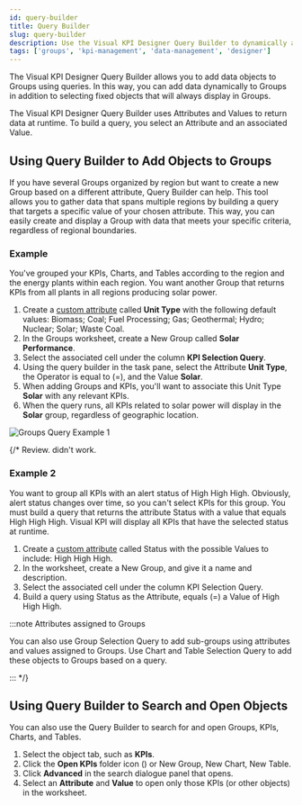 ```yaml
---
id: query-builder
title: Query Builder
slug: query-builder
description: Use the Visual KPI Designer Query Builder to dynamically add data objects to Groups based on attributes and values. Simplify data organization and visualization.
tags: ['groups', 'kpi-management', 'data-management', 'designer']
---
```


<head>
  <title>Query Builder</title>
  <meta name="keywords" content="query builder, dynamic groups, kpi management, data organization, group queries, attribute-based groups, visual kpi designer"/>
</head>


The Visual KPI Designer Query Builder allows you to add data objects to Groups using queries. In this way, you can add data dynamically to Groups in addition to selecting fixed objects that will always display in Groups.

The Visual KPI Designer Query Builder uses Attributes and Values to return data at runtime. To build a query, you select an Attribute and an associated Value.

## Using Query Builder to Add Objects to Groups

If you have several Groups organized by region but want to create a new Group based on a different attribute, Query Builder can help. This tool allows you to gather data that spans multiple regions by building a query that targets a specific value of your chosen attribute. This way, you can easily create and display a Group with data that meets your specific criteria, regardless of regional boundaries.

### Example

You've grouped your KPIs, Charts, and Tables according to the region and the energy plants within each region. You want another Group that returns KPIs from all plants in all regions producing solar power.

1. Create a [custom attribute](/visual-kpi-designer/settings/advanced#attributes) called **Unit Type** with the following default values: Biomass; Coal; Fuel Processing; Gas; Geothermal; Hydro; Nuclear; Solar; Waste Coal.
2. In the Groups worksheet, create a New Group called **Solar Performance**.
3. Select the associated cell under the column **KPI Selection Query**.
4. Using the query builder in the task pane, select the Attribute **Unit Type**, the Operator is equal to (=), and the Value **Solar**.
5. When adding Groups and KPIs, you'll want to associate this Unit Type **Solar** with any relevant KPIs.
6. When the query runs, all KPIs related to solar power will display in the **Solar** group, regardless of geographic location.

<Image
  src="media/designer/authoring/groups/groups-query-example1.png"
  alt="Groups Query Example 1"
/>

{/* Review. didn't work.
### Example 2

You want to group all KPIs with an alert status of High High High. Obviously, alert status changes over time, so you can't select KPIs for this group. You must build a query that returns the attribute Status with a value that equals High High High. Visual KPI will display all KPIs that have the selected status at runtime.

1. Create a [custom attribute](/visual-kpi-designer/settings/advanced#attributes) called Status with the possible Values to include: High High High.
2. In the worksheet, create a New Group, and give it a name and description.
3. Select the associated cell under the column KPI Selection Query.
4. Build a query using Status as the Attribute, equals (=) a Value of High High High.

:::note Attributes assigned to Groups

You can also use Group Selection Query to add sub-groups using attributes and values assigned to Groups. Use Chart and Table Selection Query to add these objects to Groups based on a query.

::: */}

## Using Query Builder to Search and Open Objects

You can also use the Query Builder to search for and open Groups, KPIs, Charts, and Tables.

1. Select the object tab, such as **KPIs**.
2. Click the **Open KPIs** folder icon (<PngFont name='open28' />) or New Group, New Chart, New Table.
3. Click **Advanced** in the search dialogue panel that opens.
4. Select an **Attribute** and **Value** to open only those KPIs (or other objects) in the worksheet.